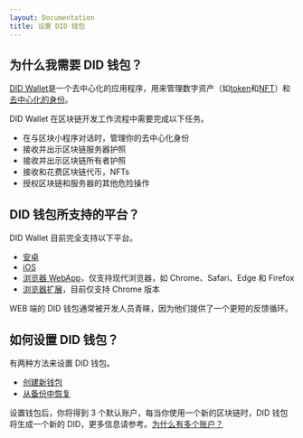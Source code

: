 ```yaml
---
layout: Documentation
title: 设置 DID 钱包
---
```


## 为什么我需要 DID 钱包？

[DID Wallet](https://didwallet.io)是一个去中心化的应用程序，用来管理数字资产（如[token](https://chain.abtnet.io/docs/en/conceptual/tokens)和[NFT](https://chain.abtnet.io/docs/en/conceptual/nfts)）和[去中心化的身份](https://chain.abtnet.io/docs/en/conceptual/did)。

DID Wallet 在区块链开发工作流程中需要完成以下任务。

- 在与区块小程序对话时，管理你的去中心化身份
- 接收并出示区块链服务器护照
- 接收并出示区块链所有者护照
- 接收和花费区块链代币，NFTs
- 授权区块链和服务器的其他危险操作

## DID 钱包所支持的平台？

DID Wallet 目前完全支持以下平台。

- [安卓](https://play.google.com/store/apps/details?id=com.arcblock.wallet.app.product)
- [iOS](https://apps.apple.com/app/id1460083542)
- [浏览器 WebApp](https://web.abtwallet.io/)，仅支持现代浏览器，如 Chrome、Safari、Edge 和 Firefox
- [浏览器扩展](https://chrome.google.com/webstore/detail/did-wallet/ibjflpbmadchofnbpppegdbnifdgincp)，目前仅支持 Chrome 版本

WEB 端的 DID 钱包通常被开发人员青睐，因为他们提供了一个更短的反馈循环。

## 如何设置 DID 钱包？

有两种方法来设置 DID 钱包。

- [创建新钱包](https://support.didwallet.io/en/howToInitWallet)
- [从备份中恢复](https://support.didwallet.io/en/howToRecoverWallet)

设置钱包后，你将得到 3 个默认账户，每当你使用一个新的区块链时，DID 钱包将生成一个新的 DID，更多信息请参考。[为什么有多个账户？](https://support.didwallet.io/en/whyMultiAddresses)
